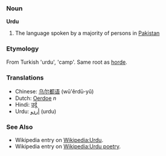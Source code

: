 ===Noun===
'''Urdu'''

# The language spoken by a majority of persons in [[Pakistan]]

===Etymology===
From Turkish 'urdu', 'camp'. Same root as [[horde]].

===Translations===
*Chinese: [[乌尔都语]] (wū'ěrdū-yǔ)
*Dutch: [[Oerdoe]] ''n''
*Hindi: [[उर्दू]]
*Urdu: [[اردو|أردو]] (urdu)

===See Also===
*Wikipedia entry on [[Wikipedia:Urdu]].
*Wikipedia entry on [[Wikipedia:Urdu poetry]].